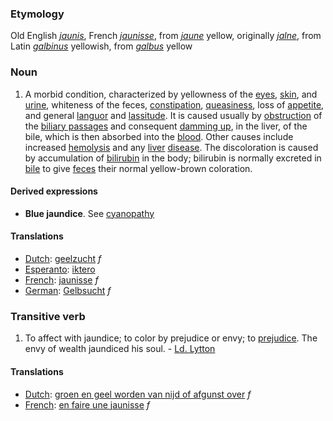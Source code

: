 ===Etymology===
Old English ''[[jaunis]]'', French ''[[jaunisse]]'', from ''[[jaune]]'' yellow, originally ''[[jalne]]'', from Latin ''[[galbinus]]'' yellowish, from ''[[galbus]]'' yellow
===Noun===
# {{pathology}} A morbid condition, characterized by yellowness of the [[eye]]s, [[skin]], and [[urine]], whiteness of the feces, [[constipation]], [[queasiness]], loss of [[appetite]], and general [[languor]] and [[lassitude]]. It is caused usually by [[obstruction]] of the [[biliary passage]]s and consequent [[damming up]], in the liver, of the bile, which is then absorbed into the [[blood]]. Other causes include increased [[hemolysis]] and any [[liver]] [[disease]]. The discoloration is caused by accumulation of [[bilirubin]] in the body; bilirubin is normally excreted in [[bile]] to give [[feces]] their normal yellow-brown coloration.

====Derived expressions====
*'''Blue jaundice'''. See [[cyanopathy]] 

====Translations====
*[[Dutch]]: [[geelzucht]] ''f''
*[[Esperanto]]: [[iktero]]
*[[French]]: [[jaunisse]] ''f''
*[[German]]: [[Gelbsucht]] ''f''

===Transitive verb===
#To affect with jaundice; to color by prejudice or envy; to [[prejudice]]. The envy of wealth jaundiced his soul. - [[Ld. Lytton]]

====Translations====
*[[Dutch]]: [[groen en geel worden van nijd of afgunst over]] ''f''
*[[French]]: [[en faire une jaunisse]] ''f''